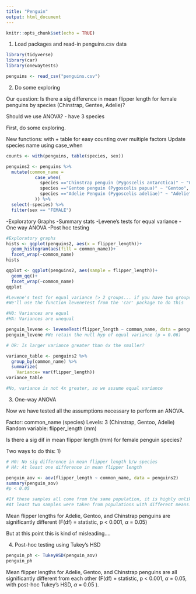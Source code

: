```yaml
---
title: "Penguin"
output: html_document
---
```


```r
knitr::opts_chunk$set(echo = TRUE)
```

1. Load packages and read-in penguins.csv data

```r
library(tidyverse)
library(car)
library(onewaytests)

penguins <- read_csv("penguins.csv")
```

2. Do some exploring

Our question: 
Is there a sig difference in mean flipper length for female penguins by species (Chinstrap, Gentee, Adelie)?

Should we use ANOVA? - have 3 species 

First, do some exploring.

New functions: with + table for easy counting over multiple factors
Update species name using case_when
```r
counts <- with(penguins, table(species, sex))

penguins2 <- penguins %>% 
  mutate(common_name = 
           case_when(
             species =="Chinstrap penguin (Pygoscelis antarctica)" ~ "Chinstrap",
             species =="Gentoo penguin (Pygoscelis papua)" ~ "Gentoo",
             species =="Adelie Penguin (Pygoscelis adeliae)" ~ "Adelie"
           )) %>% 
  select(-species) %>% 
  filter(sex == "FEMALE")
```

-Exploratory Graphs
-Summary stats
-Levene's tests for equal variance
-One way ANOVA
-Post hoc testing

```r
#Exploratory graphs
hists <- ggplot(penguins2, aes(x = flipper_length))+
  geom_histogram(aes(fill = common_name))+
  facet_wrap(~common_name)
hists

qqplot <- ggplot(penguins2, aes(sample = flipper_length))+
  geom_qq()+
  facet_wrap(~common_name)
qqplot

#Levene's test for equal variance (> 2 groups... if you have two groups, use the F test for equal variances)
#We'll use the function leveneTest from the 'car' package to do this 

#H0: Variances are equal
#HA: Variances are unequal

penguin_levene <- leveneTest(flipper_length ~ common_name, data = penguins2)
penguin_levene #We retain the null hyp of equal variance (p = 0.06)

# OR: Is larger variance greater than 4x the smaller?

variance_table <- penguins2 %>% 
  group_by(common_name) %>% 
  summarize(
    Variance= var(flipper_length))
variance_table

#No, variance is not 4x greater, so we assume equal variance
```

3. One-way ANOVA

Now we have tested all the assumptions necessary to perform an ANOVA.

Factor: common_name (species)
Levels: 3 (Chinstrap, Gentoo, Adelie)
Random variable: flipper_length (mm)

Is there a sig dif in mean flipper length (mm) for female penguin species?

Two ways to do this: 1)
```r
# H0: No sig difference in mean flipper length b/w species
# HA: At least one difference in mean flipper length

penguin_aov <- aov(flipper_length ~ common_name, data = penguins2)
summary(penguin_aov)
#p < 0.05

#If these samples all come from the same population, it is highly unlikely that we would get sample means at least this different 
#At least two samples were taken from populations with different means. Which are different?

```

Mean flipper lengths for Adelie, Gentoo, and Chinstrap penguins are significantly different (F(df) = statistic, p < 0.001, $\alpha$ = 0.05)

But at this point this is kind of misleading....

4. Post-hoc testing using Tukey's HSD

```r
penguin_ph <- TukeyHSD(penguin_aov)
penguin_ph
```

Mean flipper lengths for Adelie, Gentoo, and Chinstrap penguins are all significantly different from each other (F(df) = statistic, p < 0.001, $\alpha$ = 0.05, with post-hoc Tukey's HSD, $\alpha$ = 0.05 ).



